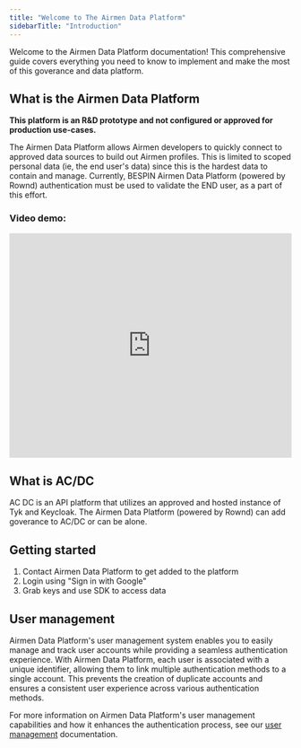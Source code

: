 ```yaml
---
title: "Welcome to The Airmen Data Platform"
sidebarTitle: "Introduction"
---
```

Welcome to the Airmen Data Platform documentation! This comprehensive guide covers everything you need to know to implement and make the most of this goverance and data platform.  

## What is the Airmen Data Platform
**This platform is an R&D prototype and not configured or approved for production use-cases.**

The Airmen Data Platform allows Airmen developers to quickly connect to approved data sources to build out Airmen profiles.  This is limited to scoped personal data (ie, the end user's data) since this is the hardest data to contain and manage.  Currently, BESPIN Airmen Data Platform (powered by Rownd) authentication must be used to validate the END user, as a part of this effort.

### Video demo: 

<iframe src="https://www.loom.com/embed/2d1fc9caa80a42aaa201256e9c41943e" frameborder="0" allowfullscreen="true" width="100%" height="400"></iframe>



## What is AC/DC
AC DC is an API platform that utilizes an approved and hosted instance of Tyk and Keycloak.  The Airmen Data Platform (powered by Rownd) can add goverance to AC/DC or can be alone. 

## Getting started
1. Contact Airmen Data Platform to get added to the platform
2. Login using "Sign in with Google"
3. Grab keys and use SDK to access data


## User management

Airmen Data Platform's user management system enables you to easily manage and track user accounts while providing a seamless authentication experience. With Airmen Data Platform, each user is associated with a unique identifier, allowing them to link multiple authentication methods to a single account. This prevents the creation of duplicate accounts and ensures a consistent user experience across various authentication methods.

For more information on Airmen Data Platform's user management capabilities and how it enhances the authentication process, see our [user management](./../configuration/user-profiles) documentation.

